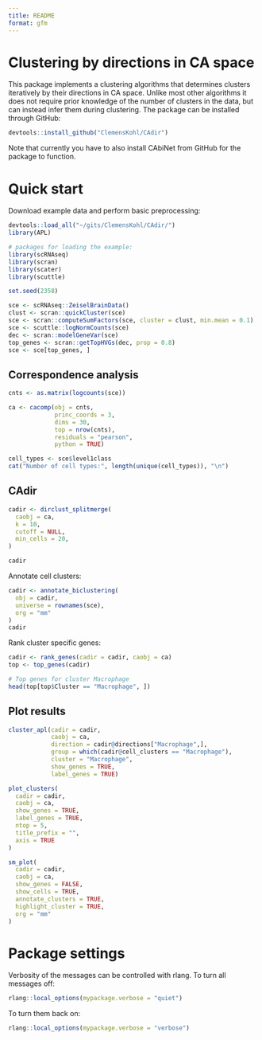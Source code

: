 ```yaml
---
title: README
format: gfm
---
```


# Clustering by directions in CA space

This package implements a clustering algorithms that determines clusters iteratively by their directions in CA space.
Unlike most other algorithms it does not require prior knowledge of the number of clusters in the data, but can instead infer them during clustering.
The package can be installed through GitHub:

```r
devtools::install_github("ClemensKohl/CAdir")
```

Note that currently you have to also install CAbiNet from GitHub for the package to function.

# Quick start

Download example data and perform basic preprocessing:

```r
devtools::load_all("~/gits/ClemensKohl/CAdir/")
library(APL)

# packages for loading the example:
library(scRNAseq)
library(scran)
library(scater)
library(scuttle)

set.seed(2358)

sce <- scRNAseq::ZeiselBrainData()
clust <- scran::quickCluster(sce)
sce <- scran::computeSumFactors(sce, cluster = clust, min.mean = 0.1)
sce <- scuttle::logNormCounts(sce)
dec <- scran::modelGeneVar(sce)
top_genes <- scran::getTopHVGs(dec, prop = 0.8)
sce <- sce[top_genes, ]
```

## Correspondence analysis

```r
cnts <- as.matrix(logcounts(sce))

ca <- cacomp(obj = cnts,
             princ_coords = 3,
             dims = 30,
             top = nrow(cnts),
             residuals = "pearson",
             python = TRUE)

cell_types <- sce$level1class
cat("Number of cell types:", length(unique(cell_types)), "\n")
```


## CAdir

```r
cadir <- dirclust_splitmerge(
  caobj = ca,
  k = 10,
  cutoff = NULL,
  min_cells = 20,
)

cadir
```

Annotate cell clusters:
```r

cadir <- annotate_biclustering(
  obj = cadir,
  universe = rownames(sce),
  org = "mm"
)
cadir
```

Rank cluster specific genes:
```r
cadir <- rank_genes(cadir = cadir, caobj = ca)
top <- top_genes(cadir)

# Top genes for cluster Macrophage
head(top[top$Cluster == "Macrophage", ])
```

## Plot results

```r
cluster_apl(cadir = cadir,
            caobj = ca,
            direction = cadir@directions["Macrophage",],
            group = which(cadir@cell_clusters == "Macrophage"),
            cluster = "Macrophage",
            show_genes = TRUE,
            label_genes = TRUE)
```

```r
plot_clusters(
  cadir = cadir,
  caobj = ca,
  show_genes = TRUE,
  label_genes = TRUE,
  ntop = 5,
  title_prefix = "",
  axis = TRUE
)
```

```r
sm_plot(
  cadir = cadir,
  caobj = ca,
  show_genes = FALSE,
  show_cells = TRUE,
  annotate_clusters = TRUE,
  highlight_cluster = TRUE,
  org = "mm"
)
```

# Package settings
Verbosity of the messages can be controlled with rlang.
To turn all messages off:

```r
rlang::local_options(mypackage.verbose = "quiet")
```

 To turn them back on:

```r
rlang::local_options(mypackage.verbose = "verbose")
```

